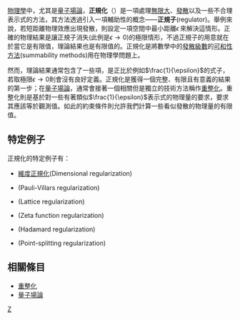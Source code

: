 {{NoteTA|G1=Physics}}
{{other uses|資料庫正規化}}
{{Distinguish|標準化}}
[[物理學|物理學]]中，尤其是[[量子場論|量子場論]]，'''正規化'''（{{lang-en|regularization}}）是一項處理[[無限大|無限大]]、[[發散|發散]]以及一些不合理表示式的方法，其方法透過引入一項輔助性的概念——'''正規子'''(regulator)。舉例來說，若短距離物理效應出現發散，則設定一項空間中最小距離<math>\epsilon \,</math>來解決這情形。正確的物理結果是讓正規子消失(此例是<math>\epsilon\to 0</math>)的極限情形，不過正規子的用意就在於當它是有限值，理論結果也是有限值的。正規化是將數學中的[[發散級數|發散級數]]的[[可和性方法|可和性方法]](summability methods)用在物理學問題上。

然而，理論結果通常包含了一些項，是正比於例如<math>\frac{1}{\epsilon}</math>的式子，若取極限<math>\epsilon\to 0</math>則會沒有良好定義。正規化是獲得一個完整、有限且有意義的結果的第一步；在[[量子場論|量子場論]]，通常會接著一個相關但是獨立的技術方法稱作[[重整化|重整化]]。重整化則是基於對一些有著類似<math>\frac{1}{\epsilon}</math>表示式的物理量的要求，要求其應該等於觀測值。如此的約束條件則允許我們計算一些看似發散的物理量的有限值。

== 特定例子 ==

正規化的特定例子有：
* [[維度正規化|維度正規化]](Dimensional regularization)
* {{tsl|en|Pauli-Villars regularization|泡立-維拉斯正規化}}(Pauli-Villars regularization)
* {{tsl|en|Lattice regularization|晶格正規化}}(Lattice regularization)
* {{tsl|en|Zeta function regularization|ζ函數正規化}}(Zeta function regularization)
* {{tsl|en|Hadamard regularization|哈達瑪正規化}}(Hadamard regularization)
* {{tsl|en|Point-splitting regularization|點分裂正規化}}(Point-splitting regularization)

== 相關條目 ==
* [[重整化|重整化]]
* [[量子場論|量子場論]]

{{量子场论}}
[[Category:量子场论|Z]]